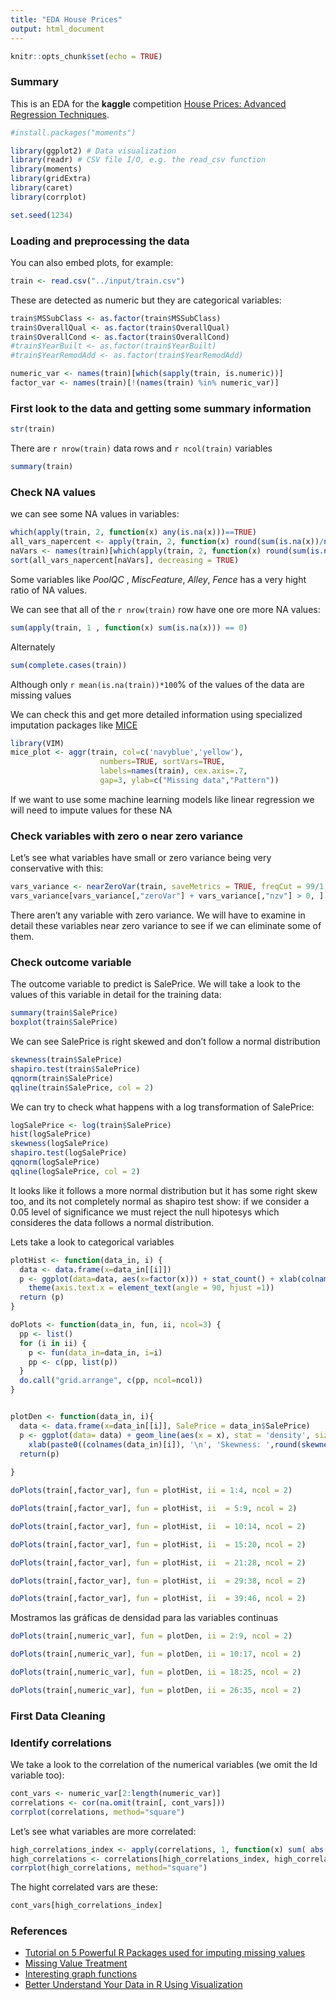 ```yaml
---
title: "EDA House Prices"
output: html_document
---
```


```r
knitr::opts_chunk$set(echo = TRUE)
```

### Summary

This is an EDA for the **kaggle** competition [House Prices: Advanced Regression Techniques](https://www.kaggle.com/c/house-prices-advanced-regression-techniques>). 



```r
#install.packages("moments")

library(ggplot2) # Data visualization
library(readr) # CSV file I/O, e.g. the read_csv function
library(moments)
library(gridExtra)
library(caret)
library(corrplot)
```

```r
set.seed(1234)
```

### Loading and preprocessing the data

You can also embed plots, for example:

```r
train <- read.csv("../input/train.csv")
```

These are detected as numeric but they are categorical variables:

```r
train$MSSubClass <- as.factor(train$MSSubClass)
train$OverallQual <- as.factor(train$OverallQual)
train$OverallCond <- as.factor(train$OverallCond)
#train$YearBuilt <- as.factor(train$YearBuilt)
#train$YearRemodAdd <- as.factor(train$YearRemodAdd)
```

```r
numeric_var <- names(train)[which(sapply(train, is.numeric))]
factor_var <- names(train)[!(names(train) %in% numeric_var)]
```


### First look to the data and getting some summary information

```r
str(train)
```

There are `r nrow(train)` data rows and `r ncol(train)` variables 

```r
summary(train)
```

### Check NA values
we can see some NA values in variables: 

```r
which(apply(train, 2, function(x) any(is.na(x)))==TRUE)
all_vars_napercent <- apply(train, 2, function(x) round(sum(is.na(x))/nrow(train), 3))
naVars <- names(train)[which(apply(train, 2, function(x) round(sum(is.na(x))/nrow(train), 3))>0)]
sort(all_vars_napercent[naVars], decreasing = TRUE)
```

Some variables like *PoolQC* , *MiscFeature*, *Alley*, *Fence* has a very hight ratio of NA values. 

We can see that all of the `r nrow(train)` row have one ore more NA values:

```r
sum(apply(train, 1 , function(x) sum(is.na(x))) == 0)
```

Alternately 

```r
sum(complete.cases(train))
```

Although only `r mean(is.na(train))*100`% of the values of the data are missing values 

We can check this and get more detailed information using specialized imputation packages like [MICE](https://www.analyticsvidhya.com/blog/2016/03/tutorial-powerful-packages-imputing-missing-values/)

```r
library(VIM)
mice_plot <- aggr(train, col=c('navyblue','yellow'),
                    numbers=TRUE, sortVars=TRUE,
                    labels=names(train), cex.axis=.7,
                    gap=3, ylab=c("Missing data","Pattern"))
```

If we want to use some machine learning models like linear regression we will need to impute values for these NA

### Check variables with zero o near zero variance 

Let's see what variables have small or zero variance being very conservative with this:
```r
vars_variance <- nearZeroVar(train, saveMetrics = TRUE, freqCut = 99/1, uniqueCut = 1)
vars_variance[vars_variance[,"zeroVar"] + vars_variance[,"nzv"] > 0, ] 
```

There aren't any variable with zero variance. We will have to examine in detail these variables near zero variance to see if we can eliminate some of them.

### Check outcome variable

The outcome variable to predict is SalePrice. We will take a look to the values of this variable in detail for the training data:

```r
summary(train$SalePrice)
boxplot(train$SalePrice)
```

We can see SalePrice is right skewed and don't follow a normal distribution

```r
skewness(train$SalePrice)
shapiro.test(train$SalePrice)
qqnorm(train$SalePrice)
qqline(train$SalePrice, col = 2)
```


We can try to check what happens with a log transformation of SalePrice:
```r
logSalePrice <- log(train$SalePrice)
hist(logSalePrice)
skewness(logSalePrice)
shapiro.test(logSalePrice)
qqnorm(logSalePrice)
qqline(logSalePrice, col = 2)
```

It looks like it follows a more normal distribution but it has some right skew too, and its not completely normal as shapiro test show: if we consider a 0.05 level of significance we must reject the null hipotesys which consideres the data follows a normal distribution.

Lets take a look to categorical variables
```r
plotHist <- function(data_in, i) {
  data <- data.frame(x=data_in[[i]])
  p <- ggplot(data=data, aes(x=factor(x))) + stat_count() + xlab(colnames(data_in)[i]) + theme_light() + 
    theme(axis.text.x = element_text(angle = 90, hjust =1))
  return (p)
}

doPlots <- function(data_in, fun, ii, ncol=3) {
  pp <- list()
  for (i in ii) {
    p <- fun(data_in=data_in, i=i)
    pp <- c(pp, list(p))
  }
  do.call("grid.arrange", c(pp, ncol=ncol))
}


plotDen <- function(data_in, i){
  data <- data.frame(x=data_in[[i]], SalePrice = data_in$SalePrice)
  p <- ggplot(data= data) + geom_line(aes(x = x), stat = 'density', size = 1,alpha = 1.0) +
    xlab(paste0((colnames(data_in)[i]), '\n', 'Skewness: ',round(skewness(data_in[[i]], na.rm = TRUE), 2))) + theme_light() 
  return(p)
   
}


```

```r
doPlots(train[,factor_var], fun = plotHist, ii = 1:4, ncol = 2)
```

```r
doPlots(train[,factor_var], fun = plotHist, ii  = 5:9, ncol = 2)
```

```r
doPlots(train[,factor_var], fun = plotHist, ii  = 10:14, ncol = 2)
```

```r
doPlots(train[,factor_var], fun = plotHist, ii  = 15:20, ncol = 2)
```

```r
doPlots(train[,factor_var], fun = plotHist, ii  = 21:28, ncol = 2)
```

```r
doPlots(train[,factor_var], fun = plotHist, ii  = 29:38, ncol = 2)
```

```r
doPlots(train[,factor_var], fun = plotHist, ii  = 39:46, ncol = 2)
```

Mostramos las gráficas de densidad para las variables continuas

```r
doPlots(train[,numeric_var], fun = plotDen, ii = 2:9, ncol = 2)
```

```r
doPlots(train[,numeric_var], fun = plotDen, ii = 10:17, ncol = 2)
```

```r
doPlots(train[,numeric_var], fun = plotDen, ii = 18:25, ncol = 2)
```

```r
doPlots(train[,numeric_var], fun = plotDen, ii = 26:35, ncol = 2)
```

### First Data Cleaning

### Identify correlations

We take a look to the correlation of the numerical variables (we omit the Id variable too):

```r
cont_vars <- numeric_var[2:length(numeric_var)]
correlations <- cor(na.omit(train[, cont_vars]))
corrplot(correlations, method="square")
```

Let's see what variables are more correlated:

```r
high_correlations_index <- apply(correlations, 1, function(x) sum( abs(x) > 0.3 ) > 1) 
high_correlations <- correlations[high_correlations_index, high_correlations_index]
corrplot(high_correlations, method="square")
```

The hight correlated vars are these:

```r
cont_vars[high_correlations_index]
```


### References
+ [Tutorial on 5 Powerful R Packages used for imputing missing values](https://www.analyticsvidhya.com/blog/2016/03/tutorial-powerful-packages-imputing-missing-values/)
+ [Missing Value Treatment](http://r-statistics.co/Missing-Value-Treatment-With-R.html)
+ [Interesting graph functions](https://www.kaggle.com/notaapple/house-prices-advanced-regression-techniques/detailed-exploratory-data-analysis-using-r/notebook)
+ [Better Understand Your Data in R Using Visualization](http://machinelearningmastery.com/data-visualization-in-r/)
